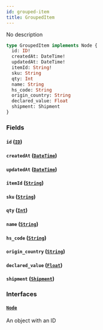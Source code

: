 ```yaml
---
id: grouped-item
title: GroupedItem
---
```


No description

```graphql
type GroupedItem implements Node {
  id: ID!
  createdAt: DateTime!
  updatedAt: DateTime!
  itemId: String!
  sku: String
  qty: Int
  name: String
  hs_code: String
  origin_country: String
  declared_value: Float
  shipment: Shipment
}
```

### Fields

#### `id` ([`ID`](../rate-manager-service/scalars/id))

#### `createdAt` ([`DateTime`](../rate-manager-service/scalars/date-time))

#### `updatedAt` ([`DateTime`](../rate-manager-service/scalars/date-time))

#### `itemId` ([`String`](../rate-manager-service/scalars/string))

#### `sku` ([`String`](../rate-manager-service/scalars/string))

#### `qty` ([`Int`](../rate-manager-service/scalars/int))

#### `name` ([`String`](../rate-manager-service/scalars/string))

#### `hs_code` ([`String`](../rate-manager-service/scalars/string))

#### `origin_country` ([`String`](../rate-manager-service/scalars/string))

#### `declared_value` ([`Float`](../rate-manager-service/scalars/float))

#### `shipment` ([`Shipment`](../rate-manager-service/objects/shipment))

### Interfaces

#### [`Node`](../rate-manager-service/interfaces/node)

An object with an ID
